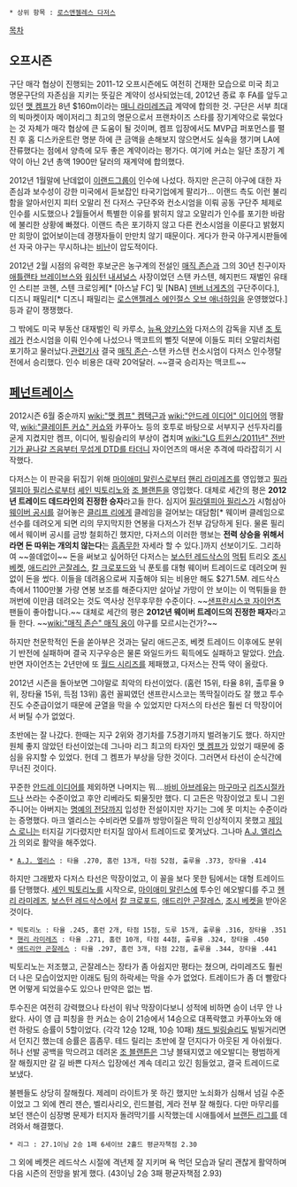  * 상위 항목 : [[로스앤젤레스 다저스]]

[[목차]]

== 오프시즌 ==
구단 매각 협상이 진행되는 2011-12 오프시즌에도 여전히 건재한 모습으로 미국 최고 명문구단의 자존심을 지키는 뜻깊은 계약이 성사되었는데, 2012년 종료 후 FA를 앞두고 있던 [[맷 켐프]]가 8년 $160m이라는 [[매니 라미레즈]]급 계약에 합의한 것. 구단은 서부 최대의 빅마켓이자 메이저리그 최고의 명문으로서 프랜차이즈 스타를 장기계약으로 묶었다는 것 자체가 매각 협상에 큰 도움이 될 것이며, 켐프 입장에서도 MVP급 퍼포먼스를 펼친 후 홈 디스카운트란 명분 하에 큰 금액을 손해보지 않으면서도 실속을 챙기며 LA에 잔류했다는 점에서 양측에 모두 좋은 계약이라는 평가다. 여기에 커쇼는 일단 초장기 계약이 아닌 2년 총액 1900만 달러의 재계약에 합의했다. 

2012년 1월말에 난데없이 [[이랜드그룹]]이 인수에 나섰다. 하지만 은근히 야구에 대한 자존심과 보수성이 강한 미국에서 듣보잡인 타국기업에게 팔리가... 이랜드 측도 이런 불리함을 알아서인지 피터 오말리 전 다저스 구단주와 컨소시엄을 이뤄 공동 구단주 체제로 인수를 시도했으나 2월들어서 특별한 이유를 밝히지 않고 오말리가 인수를 포기한 바람에 불리한 상황에 빠졌다. 이랜드 측은 포기하지 않고 다른 컨소시엄을 이룬다고 밝혔지만 희망이 없어보이는데 경쟁자들이 만만치 않기 때문이다. 게다가 한국 야구게시판들에선 자국 야구는 무시하냐는 [http://cbci.co.kr/?p=78892 비난]이 압도적이다. 

2012년 2월 시점의 유력한 후보군은 농구계의 전설인 [[매직 존슨]]과 그의 30년 친구이자 [[애틀랜타 브레이브스]]와 [[워싱턴 내셔널스]] 사장이었던 스탠 카스텐, 헤지펀드 재벌인 유태인 스티븐 코헨, 스텐 크로잉케[* [아스날 FC] 및 [NBA] [[덴버 너게츠]]의 구단주이다.], 디즈니 패밀리[* 디즈니 패밀리는 [[로스앤젤레스 에인절스 오브 애너하임]]을 운영했었다.] 등과 같이 쟁쟁했다. 

그 밖에도 미국 부동산 대재벌인 릭 카루소, [[뉴욕 양키스]]와 다저스의 감독을 지낸 [[조 토레]]가 컨소시엄을 이뤄 인수에 나섰으나 맥코트의 뻘짓 덕분에 이들도 피터 오말리처럼 포기하고 물러났다.[http://sports.media.daum.net/worldbaseball/news/mlb/breaking/view.html?cateid=1071&newsid=20120225083804737&p=joynews24 관련기사] 결국 [[매직 존슨]]-스탠 카스텐 컨소시엄이 다저스 인수쟁탈전에서 승리했다. 인수 비용은 대략 20억달러. ~~결국 승리자는 맥코트~~

== [[페넌트레이스]] ==
2012시즌 6월 중순까지 [[wiki:"맷 켐프" 켐택근]]과 [[wiki:"안드레 이디어" 이디어]]의 맹활약, [[wiki:"클레이튼 커쇼" 커쇼]]와 카푸아노 등의 호투로 바탕으로 서부지구 선두자리를 굳게 지켰지만 켐프, 이디어, 빌링슬리의 부상이 겹치며 [[wiki:"LG 트윈스/2011년" 전반기가 끝나갈 즈음부터 무섭게 DTD를 타더니]] 자이언츠의 매서운 추격에 따라잡히기 시작했다. 

다저스는 이 판국을 뒤집기 위해 [[마이애미 말린스]]로부터 [[핸리 라미레즈]]를 영입했고 [[필라델피아 필리스]]로부터 [[셰인 빅토리노]]와 [[조 블랜튼]]을 영입했다. 대체로 세간의 평은 '''2012년 트레이드 데드라인의 진정한 승자'''라고들 한다. 심지어 [[필라델피아 필리스]]가 시험삼아 [[웨이버 공시]]를 걸어놓은 [[클리프 리]]에게 클레임을 걸어보는 대담함[* 웨이버 클레임으로 선수를 데려오게 되면 리의 무지막지한 연봉을 다저스가 전부 감당하게 된다. 물론 필리에서 웨이버 공시를 금방 철회하긴 했지만, 다저스의 이러한 행보는 '''전력 상승을 위해서라면 돈 따위는 개의치 않는다'''는 [[흠좀무]]한 자세라 할 수 있다.]까지 선보이기도. 그리하여 ~~쓸데없이~~ 돈을 써보고 싶어하던 다저스는 [[보스턴 레드삭스]]의 [[먹튀]] 트리오 [[조시 베켓]], [[애드리안 곤잘레스]], [[칼 크로포드]]와 닉 푼토를 대형 웨이버 트레이드로 데려오며 원없이 돈을 썼다. 이들을 데려옴으로써 지출해야 되는 비용만 해도 $271.5M. 레드삭스 측에서 1100만불 가량 연봉 보조를 해준다지만 살아날 가망이 안 보이는 이 먹튀들을 한꺼번에 이만큼 데려오는 것도 역사상 전무후무한 수준이다. ~~[[샌프란시스코 자이언츠]] 팬들이 좋아합니다.~~ 대체로 세간의 평은 '''2012년 웨이버 트레이드의 진정한 패자'''라고들 한다. ~~[[wiki:"매직 존슨" 매직 옹]]이 야구를 모르시는건가?~~ 

하지만 천문학적인 돈을 쏟아부은 것과는 달리 애드곤조, 베켓 트레이드 이후에도 분위기 반전에 실패하며 결국 지구우승은 물론 와일드카드 획득에도 실패하고 말았다. [[안습]]. 반면 자이언츠는 2년만에 또 [[월드 시리즈]]를 제패했고, 다저스는 잔뜩 약이 올랐다.

2012년 시즌을 돌아보면 그야말로 최악의 타선이었다. (홈런 15위, 타율 8위, 출루율 9위, 장타율 15위, 득점 13위) 홈런 꼴찌였던 샌프란시스코는 똑딱질이라도 잘 했고 투수진도 수준급이었기 때문에 균열을 막을 수 있었지만 다저스의 타선은 훨씬 더 막장이어서 버틸 수가 없었다.

초반에는 잘 나갔다. 한때는 지구 2위와 경기차를 7.5경기까지 벌려놓기도 했다. 하지만 원체 좋지 않았던 타선이었는데 그나마 리그 최고의 타자인 [[맷 켐프]]가 있었기 때문에 중심을 유지할 수 있었다. 헌데 그 켐프가 부상을 당한 것이다. 그러면서 타선이 순식간에 무너진 것이다. 

꾸준한 [[안드레 이디어]]를 제외하면 나머지는 뭐....[[바비 아브레유]]는 [[마구마구]] [[리즈시절]]카드나 쓰라는 수준이었고 후안 리베라도 퇴물짓만 했다. 디 고든은 막장이었고 토니 그윈 주니어는 아버지는 [[명예의 전당]]까지 입성한 전설이지만 자기는 그에 못 미치는 수준이라는 증명했다. 마크 엘리스는 수비라면 모를까 방망이질은 딱히 인상적이지 못했고 [[제임스 로니]]는 터지길 기다렸지만 터지질 않아서 트레이드로 쫓겨났다. 그나마 [[A.J. 엘리스]]가 의외로 활약을 해주었다.
 
 * [[A.J. 엘리스]] : 타율 .270, 홈런 13개, 타점 52점, 출루율 .373, 장타율 .414

하지만 그래봤자 다저스 타선은 막장이었고, 이 꼴을 보다 못한 팀에서는 대형 트레이드를 단행했다. [[셰인 빅토리노]]를 시작으로, [[마이애미 말린스]]에 투수인 에오발디를 주고 [[헨리 라미레즈]], [[보스턴 레드삭스]]에서 [[칼 크로포드]], [[애드리안 곤잘레스]], [[조시 베켓]]을 받아온 것이다. 

 * 빅토리노 : 타율 .245, 홈런 2개, 타점 15점, 도루 15개, 출루율 .316, 장타율 .351
 * [[핸리 라미레즈]] : 타율 .271, 홈런 10개, 타점 44점, 출루율 .324, 장타율 .450
 * [[애드리안 곤잘레스]] : 타율 .297, 홈런 3개, 타점 22점, 출루율 .344, 장타율 .441

빅토리노는 저조했고, 곤잘레스는 장타가 좀 아쉽지만 평타는 쳤으며, 라미레즈도 훨씬 더 나은 모습이었지만 이래도 팀의 하락세는 막을 수가 없었다. 트레이드가 좀 더 빨랐다면 어떻게 되었을수도 있으나 만약은 없는 법.

투수진은 여전히 강력했으나 타선이 워낙 막장이다보니 성적에 비하면 승이 너무 안 나왔다. 사이 영 급 피칭을 한 커쇼는 승이 21승에서 14승으로 대폭락했고 카푸아노와 애런 하랑도 승률이 5할이었다. (각각 12승 12패, 10승 10패) [[채드 빌링슬리]]도 빌빌거리면서 던지긴 했는데 승률은 흠좀무. 테드 릴리는 초반에 잘 던지다가 아웃된 게 아쉬웠다. 허나 선발 공백을 막으려고 데려온 [[조 블랜튼]]은 그냥 블돼지였고 에오발디는 평범하게 잘 해줬지만 갈 길 바쁜 다저스 입장에선 계속 데리고 있긴 힘들었고, 결국 트레이드로 보냈다.

불펜들도 상당히 잘해줬다. 제레미 라이트가 못 하긴 했지만 노쇠화가 심해서 넘길 수준이었고 그 외에 켄리 잰슨, 벨리사리오, 린드블럼, 게라 전부 잘 해줬다. 다만 마무리를 보던 잰슨이 심장병 문제가 터지자 돌려막기를 시작했는데 시애틀에서 [[브랜든 리그]]를 데려와서 해결했다. 

 * 리그 : 27.1이닝 2승 1패 6세이브 2홀드 평균자책점 2.30

그 외에 베켓은 레드삭스 시절에 격년제 잘 지키며 욕 먹던 모습과 달리 괜찮게 활약하며 다음 시즌의 전망을 밝게 했다. (43이닝 2승 3패 평균자책점 2.93)
